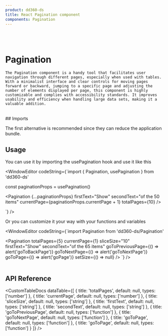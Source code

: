```yaml
---
product: dd360-ds
title: React Pagination component
components: Pagination
---
```


<br />
<br />

# <span name="floating-nav">Pagination</span>

    The Pagination component is a handy tool that facilitates user navigation through different pages, especially when used with tables. With a minimalist interface and clear controls for moving pages forward or backward, jumping to a specific page and adjusting the number of elements displayed per page, this component is highly customizable and complies with accessibility standards. It improves usability and efficiency when handling large data sets, making it a valuable addition.

<br />
## <span name="floating-nav">Imports</span>

The first alternative is recommended since they can reduce the application bundle.

<WindowEditor codeString="import Pagination from 'dd360-ds/Pagination'" />
<WindowEditor codeString="import { Pagination } from 'dd360-ds'" />

## <span name="floating-nav">Usage</span>

You can use it by importing the <span className='border border-gray-300 bg-gray-200 p-1'>usePagination</span> hook and use it like this

<ContainerComponentDoc className="flex items-center gap-x-5">
    <PaginationCustom />
</ContainerComponentDoc>

<WindowEditor
    codeString={`import { Pagination, usePagination } from 'dd360-ds'

const paginationProps = usePagination()

<Pagination {...paginationProps} firstText="Show" secondText="of the 50 items" currentPage={paginationProps.currentPage + 1} totalPages={10} />

`} />

Or you can customize it your way with your functions and variables

<WindowEditor
    codeString={`import Pagination from 'dd360-ds/Pagination'

<Pagination
    totalPages={5}
    currentPage={1}
    sliceSize="10"
    firstText="Show"
    secondText="of the 65 items"
    goToPreviousPage={() => alert('goToBackPage')}
    goToNextPage={() => alert('goToNextPage')}
    goToPage={() => alert('goPage')}
    setSize={() => null}
/>
`} />
<br />
<br />

## <span name="floating-nav">API Reference</span>

<CustomTableDocs
    dataTable={[
        { title: 'totalPages', default: null, types: ['number'] },
        { title: 'currentPage', default: null, types: ['number'] },
        { title: 'sliceSize', default: null, types: ['string'] },
        { title: 'firstText', default: null, types: ['string'] },
        { title: 'secondText', default: null, types: ['string'] },
        { title: 'goToPreviousPage', default: null, types: ['function'] },
        { title: 'goToNextPage', default: null, types: ['function'] },
        { title: 'goToPage', default: null, types: ['function'] },
        { title: 'goToPage', default: null, types: ['function'] }
    ]}
/>

